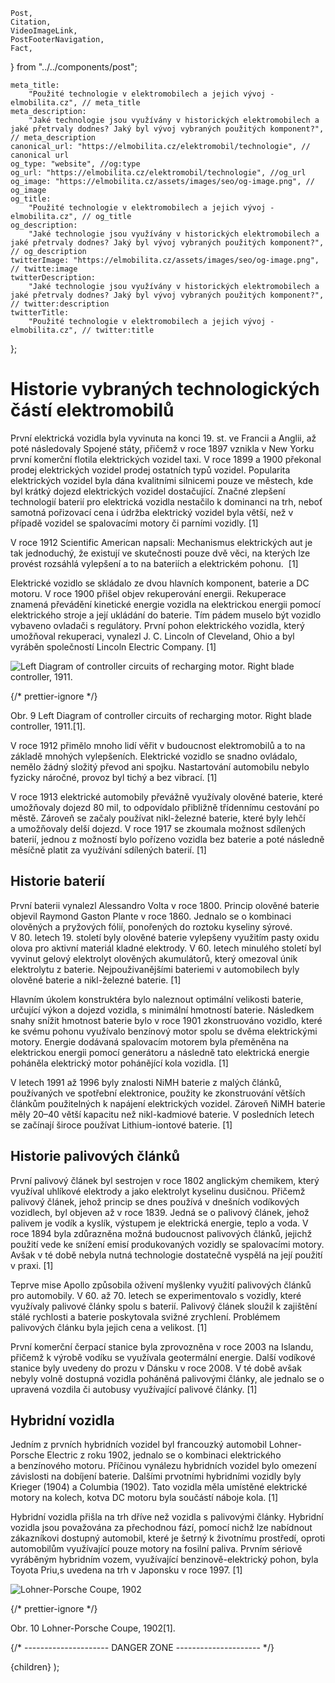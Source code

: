 	Post,
	Citation,
	VideoImageLink,
	PostFooterNavigation,
	Fact,
} from "../../components/post";


	meta_title:
		"Použité technologie v elektromobilech a jejich vývoj - elmobilita.cz", // meta_title
	meta_description:
		"Jaké technologie jsou využívány v historických elektromobilech a jaké přetrvaly dodnes? Jaký byl vývoj vybraných použitých komponent?", // meta_description
	canonical_url: "https://elmobilita.cz/elektromobil/technologie", // canonical url
	og_type: "website", //og:type
	og_url: "https://elmobilita.cz/elektromobil/technologie", //og_url
	og_image: "https://elmobilita.cz/assets/images/seo/og-image.png", // og_image
	og_title:
		"Použité technologie v elektromobilech a jejich vývoj - elmobilita.cz", // og_title
	og_description:
		"Jaké technologie jsou využívány v historických elektromobilech a jaké přetrvaly dodnes? Jaký byl vývoj vybraných použitých komponent?", // og_description
	twitterImage: "https://elmobilita.cz/assets/images/seo/og-image.png", // twitte:image
	twitterDescription:
		"Jaké technologie jsou využívány v historických elektromobilech a jaké přetrvaly dodnes? Jaký byl vývoj vybraných použitých komponent?", // twitter:description
	twitterTitle:
		"Použité technologie v elektromobilech a jejich vývoj - elmobilita.cz", // twitter:title
};

# Historie vybraných technologických částí elektromobilů

První elektrická vozidla byla vyvinuta na konci 19.&nbsp;st. ve Francii a&nbsp;Anglii, až poté následovaly Spojené státy, přičemž v roce 1897 vznikla v&nbsp;New Yorku první komerční flotila elektrických vozidel taxi. V roce 1899 a&nbsp;1900 překonal prodej elektrických vozidel prodej ostatních typů vozidel. Popularita elektrických vozidel byla dána kvalitními silnicemi pouze ve městech, kde byl krátký dojezd elektrických vozidel dostačující. Značné zlepšení technologií baterií pro elektrická vozidla nestačilo k dominanci na trh, neboť samotná pořizovací cena i&nbsp;údržba elektrický vozidel byla větší, než v případě vozidel se spalovacími motory či parními vozidly.&nbsp;<Citation href="/zdroje#anderson-electric-and-hybrid-cars">[1]</Citation>

<Fact header="Zajímavost" color="primary" description="elektroautomobil">
	V roce 1912 Scientific American napsali: Mechanismus elektrických aut je tak
	jednoduchý, že existují ve skutečnosti pouze dvě věci, na kterých lze provést
	rozsáhlá vylepšení a to na bateriích a elektrickém pohonu.&nbsp;
	<Citation href="/zdroje#anderson-electric-and-hybrid-cars">[1]</Citation>
</Fact>

Elektrické vozidlo se skládalo ze dvou hlavních komponent, baterie a DC motoru. V roce 1900 přišel objev rekuperování energii. Rekuperace znamená převádění kinetické energie vozidla na elektrickou energii pomocí elektrického stroje a její ukládání do baterie. Tím pádem muselo být vozidlo vybaveno ovladači s&nbsp;regulátory. První pohon elektrického vozidla, který umožňoval rekuperaci, vynalezl J.&nbsp;C.&nbsp;Lincoln of Cleveland, Ohio a&nbsp;byl vyráběn společností Lincoln Electric Company.&nbsp;<Citation href="/zdroje#anderson-electric-and-hybrid-cars">[1]</Citation>

![Left Diagram of controller circuits of recharging motor. Right blade controller, 1911.](/assets/images/elektroautomobil/controller-ev.webp)

{/* prettier-ignore */}
<figcaption>
	Obr. 9 Left Diagram of controller circuits of recharging motor. Right blade controller, 1911.<Citation href="/zdroje#anderson-electric-and-hybrid-cars">[1]</Citation>.
</figcaption>

V roce 1912 přimělo mnoho lidí věřit v budoucnost elektromobilů a&nbsp;to na základě mnohých vylepšeních. Elektrické vozidlo se snadno ovládalo, nemělo žádný složitý převod ani spojku. Nastartování automobilu nebylo fyzicky náročné, provoz byl tichý a&nbsp;bez vibrací.&nbsp;<Citation href="/zdroje#anderson-electric-and-hybrid-cars">[1]</Citation>

V roce 1913 elektrické automobily převážně využívaly olověné baterie, které umožňovaly dojezd 80&nbsp;mil, to odpovídalo přibližně třídennímu cestování po městě. Zároveň se začaly používat nikl-železné baterie, které byly lehčí a&nbsp;umožňovaly delší dojezd. V&nbsp;roce 1917 se zkoumala možnost sdílených baterií, jednou z&nbsp;možností bylo pořízeno vozidla bez baterie a&nbsp;poté následně měsíčně platit za využívání sdílených baterií.&nbsp;<Citation href="/zdroje#anderson-electric-and-hybrid-cars">[1]</Citation>

## Historie baterií

První baterii vynalezl Alessandro Volta v roce 1800. Princip olověné baterie objevil Raymond Gaston Plante v&nbsp;roce 1860. Jednalo se o&nbsp;kombinaci olověných a&nbsp;pryžových fólií, ponořených do roztoku kyseliny sýrové. V&nbsp;80.&nbsp;letech 19.&nbsp;století byly olověné baterie vylepšeny využitím pasty oxidu olova pro aktivní materiál kladné elektrody. V&nbsp;60. letech minulého století byl vyvinut gelový elektrolyt olověných akumulátorů, který omezoval únik elektrolytu z&nbsp;baterie. Nejpouživanějšími bateriemi v&nbsp;automobilech byly olověné baterie a&nbsp;nikl-železné baterie.&nbsp;<Citation href="/zdroje#anderson-electric-and-hybrid-cars">[1]</Citation>

Hlavním úkolem konstruktéra bylo naleznout optimální velikosti baterie, určující výkon a dojezd vozidla, s&nbsp;minimální hmotností baterie. Následkem snahy snížit hmotnost baterie bylo v&nbsp;roce 1901 zkonstruováno vozidlo, které ke svému pohonu využívalo benzínový motor spolu se dvěma elektrickými motory. Energie dodávaná spalovacím motorem byla přeměněna na elektrickou energii pomocí generátoru&nbsp;a následně tato elektrická energie poháněla elektrický motor pohánějící kola vozidla.&nbsp;<Citation href="/zdroje#anderson-electric-and-hybrid-cars">[1]</Citation>

V&nbsp;letech 1991 až 1996 byly znalosti NiMH baterie z&nbsp;malých článků, používaných ve spotřební elektronice, použity ke zkonstruování větších článkům použitelných k&nbsp;napájení elektrických vozidel. Zároveň NiMH baterie měly 20–40 větší kapacitu než nikl-kadmiové baterie. V&nbsp;posledních letech se začínají široce používat Lithium-iontové baterie.&nbsp;<Citation href="/zdroje#anderson-electric-and-hybrid-cars">[1]</Citation>

## Historie palivových článků

První palivový článek byl sestrojen v&nbsp;roce 1802 anglickým chemikem, který využíval uhlíkové elektrody a&nbsp;jako elektrolyt kyselinu dusičnou. Přičemž palivový článek, jehož princip se dnes používá v&nbsp;dnešních vodíkových vozidlech, byl objeven až v&nbsp;roce 1839. Jedná se o palivový článek, jehož palivem je vodík a kyslík, výstupem je elektrická energie, teplo a voda. V roce 1894 byla zdůrazněna možná budoucnost palivových článků, jejichž použití vede ke snížení emisí produkovaných vozidly se spalovacími motory. Avšak v&nbsp;té době nebyla nutná technologie dostatečně vyspělá na její použití v praxi.&nbsp;<Citation href="/zdroje#anderson-electric-and-hybrid-cars">[1]</Citation>

Teprve mise Apollo způsobila oživení myšlenky využití palivových článků pro automobily. V 60.&nbsp;až 70.&nbsp;letech se experimentovalo&nbsp;s vozidly, které využívaly palivové články spolu s&nbsp;baterií. Palivový článek sloužil k&nbsp;zajištění stálé rychlosti a&nbsp;baterie poskytovala svižné zrychlení. Problémem palivových článku byla jejich cena a&nbsp;velikost.&nbsp;<Citation href="/zdroje#anderson-electric-and-hybrid-cars">[1]</Citation>

První komerční čerpací stanice byla zprovozněna v&nbsp;roce 2003 na Islandu, přičemž k&nbsp;výrobě vodíku se využívala geotermální energie. Další vodíkové stanice byly uvedeny do prozu v Dánsku v&nbsp;roce 2008. V&nbsp;té době avšak nebyly volně dostupná vozidla poháněná palivovými články, ale jednalo se o upravená vozdila či autobusy využívající palivové články.&nbsp;<Citation href="/zdroje#anderson-electric-and-hybrid-cars">[1]</Citation>

## Hybridní vozidla

Jedním z&nbsp;prvních hybridních vozidel byl francouzký automobil Lohner-Porsche Electric z&nbsp;roku 1902, jednalo se o&nbsp;kombinaci elektrického a&nbsp;benzínového motoru. Příčinou vynálezu hybridních vozidel bylo omezení závislosti na dobíjení baterie. Dalšími prvotními hybridními vozidly byly Krieger (1904) a Columbia (1902). Tato vozidla měla umístěné elektrické motory na kolech, kotva DC motoru byla součástí náboje kola.&nbsp;<Citation href="/zdroje#anderson-electric-and-hybrid-cars">[1]</Citation>

Hybridní vozidla přišla na trh dříve než vozidla s&nbsp;palivovými články. Hybridní vozidla jsou považována za přechodnou fází, pomocí nichž lze nabídnout zákazníkovi dostupný automobil, které je šetrný k životnímu prostředí, oproti automobilům využívající pouze motory na fosilní paliva. Prvním sériově vyráběným hybridním vozem, využívající benzinově-elektrický pohon, byla Toyota Priu,s uvedena na trh v Japonsku v roce 1997.&nbsp;<Citation href="/zdroje#anderson-electric-and-hybrid-cars">[1]</Citation>

![Lohner-Porsche Coupe, 1902](/assets/images/elektroautomobil/lohner-porsche.webp)

{/* prettier-ignore */}
<figcaption>
	Obr. 10 Lohner-Porsche Coupe, 1902<Citation href="/zdroje#anderson-electric-and-hybrid-cars">[1]</Citation>.
</figcaption>

<PostFooterNavigation
	hrefPrevious="/elektromobil/vlivy-na-prostredi"
	hrefNext="/elektromobil/josef-sousedik"
	next="Následující"
	previous="Předchozí"
	previousEnabled="true"
	nextEnabled="true"
/>
{/* --------------------- DANGER ZONE --------------------- */}

<DefaultLayout metaData={metaData}>
	<MDXProvider
		components={{
			h2: H2,
			h3: H3,
			h4: H4,
			h6: H5,
			h5: H6,
		}}
	>
		<Post>{children}</Post>
	</MDXProvider>
</DefaultLayout>
);
